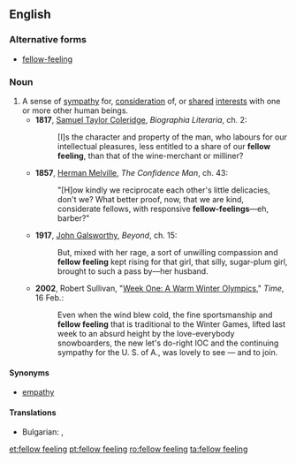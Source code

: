 ==English==

===Alternative forms===
* [[fellow-feeling]]

===Noun===
{{en-noun|sg=[[fellow]] [[feeling]]}}

# A sense of [[sympathy]] for, [[consideration]] of, or [[shared]] [[interest]]s with one or more other human beings.
#* '''1817''', [[w:Samuel Taylor Coleridge|Samuel Taylor Coleridge]], ''Biographia Literaria'', ch. 2:
#*: [I]s the character and property of the man, who labours for our intellectual pleasures, less entitled to a share of our '''fellow feeling''', than that of the wine-merchant or milliner? 
#* '''1857''', [[w:Herman Melville|Herman Melville]], ''The Confidence Man'', ch. 43:
#*: "[H]ow kindly we reciprocate each other's little delicacies, don't we? What better proof, now, that we are kind, considerate fellows, with responsive '''fellow-feelings'''—eh, barber?"
#* '''1917''', [[w:John Galsworthy|John Galsworthy]], ''Beyond'', ch. 15:
#*: But, mixed with her rage, a sort of unwilling compassion and '''fellow feeling''' kept rising for that girl, that silly, sugar-plum girl, brought to such a pass by—her husband.
#* '''2002''', Robert Sullivan, "[http://www.time.com/time/arts/article/0,8599,203479,00.html Week One: A Warm Winter Olympics]," ''Time'', 16 Feb.:
#*: Even when the wind blew cold, the fine sportsmanship and '''fellow feeling''' that is traditional to the Winter Games, lifted last week to an absurd height by the love-everybody snowboarders, the new let's do-right IOC and the continuing sympathy for the U. S. of A., was lovely to see — and to join.

====Synonyms====
* [[empathy]]

====Translations====
{{trans-top| A sense of [[sympathy]]}}
* Bulgarian: {{t+|bg|симпатия|f}}, {{t+|bg|разбирателство|n}}
{{trans-mid}}

{{trans-bottom}}
[[et:fellow feeling]]
[[pt:fellow feeling]]
[[ro:fellow feeling]]
[[ta:fellow feeling]]